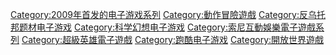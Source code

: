 {{DEFAULTSORT:Infamous}}
[[Category:2009年首发的电子游戏系列|Category:2009年首发的电子游戏系列]]
[[Category:動作冒險遊戲|Category:動作冒險遊戲]]
[[Category:反乌托邦题材电子游戏|Category:反乌托邦题材电子游戏]]
[[Category:科学幻想电子游戏|Category:科学幻想电子游戏]]
[[Category:索尼互動娛樂電子遊戲系列|Category:索尼互動娛樂電子遊戲系列]]
[[Category:超級英雄電子遊戲|Category:超級英雄電子遊戲]]
[[Category:跑酷电子游戏|Category:跑酷电子游戏]]
[[Category:開放世界遊戲|Category:開放世界遊戲]]